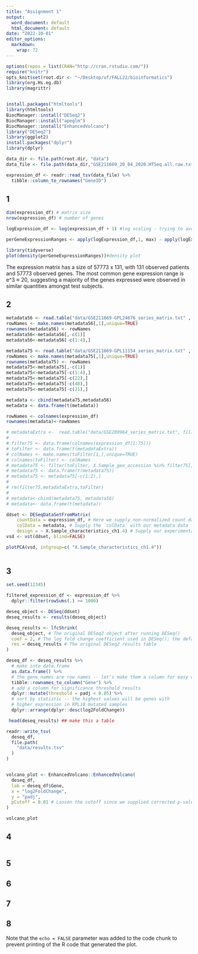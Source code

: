 ```yaml
---
title: "Assignment 1"
output:
  word_document: default
  html_document: default
date: "2022-10-01"
editor_options: 
  markdown: 
    wrap: 72
---
```


```r
options(repos = list(CRAN="http://cran.rstudio.com/"))
require("knitr")
opts_knit$set(root.dir <- "~/Desktop/uf/FALL22/bioinformatics")
library(org.Hs.eg.db) 
library(magrittr)


install.packages("htmltools")
library(htmltools)
BiocManager::install("DESeq2")
BiocManager::install("apeglm")
BiocManager::install("EnhancedVolcano")
library("DESeq2")
library(ggplot2)
install.packages("dplyr")
library(dplyr)

data_dir <- file.path(root.dir, "data")
data_file <- file.path(data_dir,"GSE211669_20_04_2020.HTSeq.all.raw.txt")

expression_df <- readr::read_tsv(data_file) %>%
  tibble::column_to_rownames("GeneID")
```

## 1

```r
dim(expression_df) # matrix size
nrow(expression_df) # number of genes

logExpression_df <- log(expression_df + 1) #log scaling - trying to avoid dealing w/ 0

perGeneExpressionRanges <- apply(logExpression_df,1, max) - apply(logExpression_df,1,min) #calculate per-gene expression ranges

library(tidyverse)
plot(density(perGeneExpressionRanges))#density plot

```

The expression matrix has a size of 57773 x 131, with 131 observed
patients and 57773 observed genes. The most common gene expression range
is e\^3 ≈ 20, suggesting a majority of the genes expressed were observed
in similar quantities amongst test subjects.

## 2

```r
metadata56 <- read.table("data/GSE211669-GPL24676_series_matrix.txt" , fill = TRUE, skip = 27, sep = "\t")
rowNames <- make.names(metadata56[,1],unique=TRUE)
rownames(metadata56) <- rowNames
metadata56<-metadata56[,-c(1)]
metadata56<-metadata56[-c(1:4),]

metadata75 <- read.table("data/GSE211669-GPL11154_series_matrix.txt" , fill = TRUE, skip = 27, sep = "\t")
rowNames <- make.names(metadata75[,1],unique=TRUE)
rownames(metadata75) <- rowNames
metadata75<-metadata75[,-c(1)]
metadata75<-metadata75[-c(1:4),]
metadata75<-metadata75[-c(22),]
metadata75<-metadata75[-c(48),]
metadata75<-metadata75[-c(21),]

metadata <- cbind(metadata75,metadata56)
metadata <- data.frame(t(metadata))

rowNames <- colnames(expression_df)
rownames(metadata)<-rowNames

# metadataExtra <-  read.table("data/GSE209964_series_matrix.txt", fill = TRUE, skip = 27, sep = "\t") #supplement dataset that contains, amongst others, 75 relevant samples
# 
# filter75 <- data.frame(colnames(expression_df[1:75]))
# toFilter <- data.frame(t(metadataExtra))
# colNames <- make.names(toFilter[1,],unique=TRUE)
# colnames(toFilter) <- colNames
# metadata75 <- filter(toFilter, X.Sample_geo_accession %in% filter75[,1])
# metadata75 <- data.frame(t(metadata75))
# metadata75 <- metadata75[-c(1:2),]
# 
# rm(filter75,metadataExtra,toFilter)
# 
# metadata<-cbind(metadata75, metadata56)
# metadata<- data.frame(t(metadata))
```


```r
ddset <- DESeqDataSetFromMatrix( 
    countData = expression_df, # Here we supply non-normalized count data 
    colData = metadata, # Supply the `colData` with our metadata data frame 
    design = ~ X.Sample_characteristics_ch1.4) # Supply our experimental variable to `design` 
vsd <- vst(ddset, blind=FALSE)

```
```r
plotPCA(vsd, intgroup=c( "X.Sample_characteristics_ch1.4"))
 
```

## 3
```r
set.seed(12345)

filtered_expression_df <- expression_df %>%
  dplyr::filter(rowSums(.) >= 1000)

deseq_object <- DESeq(ddset)
deseq_results <- results(deseq_object)

deseq_results <- lfcShrink(
  deseq_object, # The original DESeq2 object after running DESeq()
  coef = 2, # The log fold change coefficient used in DESeq(); the default is 2.
  res = deseq_results # The original DESeq2 results table
)

```
```r
deseq_df <- deseq_results %>%
  # make into data.frame
  as.data.frame() %>%
  # the gene names are row names -- let's make them a column for easy display
  tibble::rownames_to_column("Gene") %>%
  # add a column for significance threshold results
  dplyr::mutate(threshold = padj < 0.05) %>%
  # sort by statistic -- the highest values will be genes with
  # higher expression in RPL10 mutated samples
  dplyr::arrange(dplyr::desc(log2FoldChange))

 head(deseq_results) ## make this a table

readr::write_tsv(
  deseq_df,
  file.path(
    "data/results.tsv" 
  )
)


volcano_plot <- EnhancedVolcano::EnhancedVolcano(
  deseq_df,
  lab = deseq_df$Gene,
  x = "log2FoldChange",
  y = "padj",
  pCutoff = 0.01 # Loosen the cutoff since we supplied corrected p-values
)

volcano_plot
```


## 4
```r

```


## 5

## 6

## 7

## 8

Note that the `echo = FALSE` parameter was added to the code chunk to
prevent printing of the R code that generated the plot.
